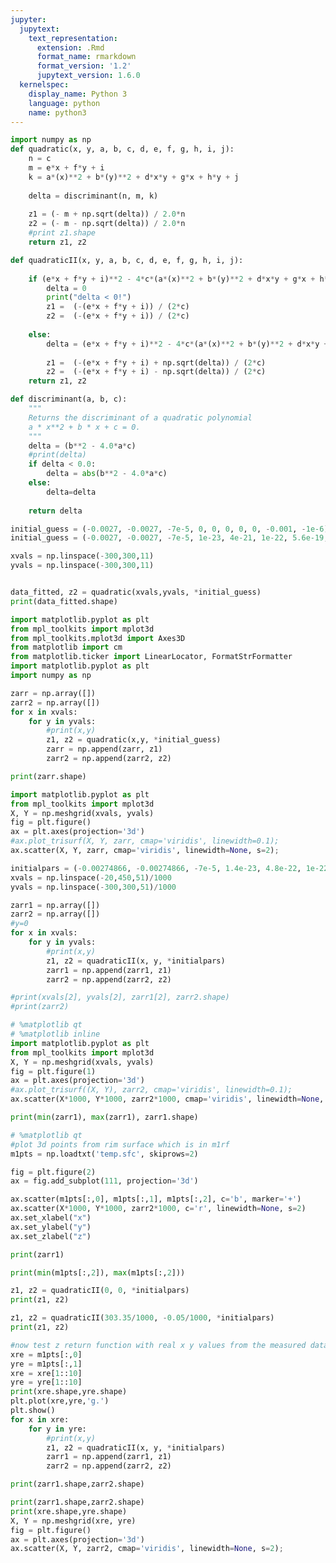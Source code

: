 ```yaml
---
jupyter:
  jupytext:
    text_representation:
      extension: .Rmd
      format_name: rmarkdown
      format_version: '1.2'
      jupytext_version: 1.6.0
  kernelspec:
    display_name: Python 3
    language: python
    name: python3
---
```


```python
import numpy as np
def quadratic(x, y, a, b, c, d, e, f, g, h, i, j):
    n = c
    m = e*x + f*y + i
    k = a*(x)**2 + b*(y)**2 + d*x*y + g*x + h*y + j
    
    delta = discriminant(n, m, k)
    
    z1 = (- m + np.sqrt(delta)) / 2.0*n
    z2 = (- m - np.sqrt(delta)) / 2.0*n
    #print z1.shape
    return z1, z2

def quadraticII(x, y, a, b, c, d, e, f, g, h, i, j):
     
    if (e*x + f*y + i)**2 - 4*c*(a*(x)**2 + b*(y)**2 + d*x*y + g*x + h*y + j) < 0.0:
        delta = 0
        print("delta < 0!")
        z1 =  (-(e*x + f*y + i)) / (2*c)
        z2 =  (-(e*x + f*y + i)) / (2*c)
                    
    else:
        delta = (e*x + f*y + i)**2 - 4*c*(a*(x)**2 + b*(y)**2 + d*x*y + g*x + h*y + j)
    
        z1 =  (-(e*x + f*y + i) + np.sqrt(delta)) / (2*c)
        z2 =  (-(e*x + f*y + i) - np.sqrt(delta)) / (2*c)
    return z1, z2

def discriminant(a, b, c):
    """
    Returns the discriminant of a quadratic polynomial
    a * x**2 + b * x + c = 0.    
    """
    delta = (b**2 - 4.0*a*c)
    #print(delta)
    if delta < 0.0:
        delta = abs(b**2 - 4.0*a*c)
    else:
        delta=delta
        
    return delta
```

```python
initial_guess = (-0.0027, -0.0027, -7e-5, 0, 0, 0, 0, 0, -0.001, -1e-6)
initial_guess = (-0.0027, -0.0027, -7e-5, 1e-23, 4e-21, 1e-22, 5.6e-19, 1.7e-20, -0.0018, -1e-6)

xvals = np.linspace(-300,300,11)
yvals = np.linspace(-300,300,11)


data_fitted, z2 = quadratic(xvals,yvals, *initial_guess)
print(data_fitted.shape)
```

```python
import matplotlib.pyplot as plt
from mpl_toolkits import mplot3d
from mpl_toolkits.mplot3d import Axes3D
from matplotlib import cm
from matplotlib.ticker import LinearLocator, FormatStrFormatter
import matplotlib.pyplot as plt
import numpy as np

```

```python
zarr = np.array([])
zarr2 = np.array([])
for x in xvals:
    for y in yvals:
        #print(x,y)
        z1, z2 = quadratic(x,y, *initial_guess)
        zarr = np.append(zarr, z1)
        zarr2 = np.append(zarr2, z2)
```

```python
print(zarr.shape)
```

```python
import matplotlib.pyplot as plt
from mpl_toolkits import mplot3d
X, Y = np.meshgrid(xvals, yvals)
fig = plt.figure()
ax = plt.axes(projection='3d')
#ax.plot_trisurf(X, Y, zarr, cmap='viridis', linewidth=0.1);
ax.scatter(X, Y, zarr, cmap='viridis', linewidth=None, s=2);
```

```python
initialpars = (-0.00274866, -0.00274866, -7e-5, 1.4e-23, 4.8e-22, 1e-22, 5.6e-19, 1.8e-20, -0.00183404, -1e-6)
xvals = np.linspace(-20,450,51)/1000
yvals = np.linspace(-300,300,51)/1000

zarr1 = np.array([])
zarr2 = np.array([])
#y=0
for x in xvals:
    for y in yvals:
        #print(x,y)
        z1, z2 = quadraticII(x, y, *initialpars)
        zarr1 = np.append(zarr1, z1)
        zarr2 = np.append(zarr2, z2)

#print(xvals[2], yvals[2], zarr1[2], zarr2.shape)
#print(zarr2)
```

```python
# %matplotlib qt
# %matplotlib inline
import matplotlib.pyplot as plt
from mpl_toolkits import mplot3d
X, Y = np.meshgrid(xvals, yvals)
fig = plt.figure(1)
ax = plt.axes(projection='3d')
#ax.plot_trisurf((X, Y), zarr2, cmap='viridis', linewidth=0.1);
ax.scatter(X*1000, Y*1000, zarr2*1000, cmap='viridis', linewidth=None, s=2);
```

```python
print(min(zarr1), max(zarr1), zarr1.shape)
```

```python
# %matplotlib qt
#plot 3d points from rim surface which is in m1rf
m1pts = np.loadtxt('temp.sfc', skiprows=2)

fig = plt.figure(2)
ax = fig.add_subplot(111, projection='3d')

ax.scatter(m1pts[:,0], m1pts[:,1], m1pts[:,2], c='b', marker='+')
ax.scatter(X*1000, Y*1000, zarr2*1000, c='r', linewidth=None, s=2)
ax.set_xlabel("x")
ax.set_ylabel("y")
ax.set_zlabel("z")
```

```python
print(zarr1)
```

```python
print(min(m1pts[:,2]), max(m1pts[:,2]))
```

```python
z1, z2 = quadraticII(0, 0, *initialpars)
print(z1, z2)
```

```python
z1, z2 = quadraticII(303.35/1000, -0.05/1000, *initialpars)
print(z1, z2)
```

```python
#now test z return function with real x y values from the measured data
xre = m1pts[:,0]
yre = m1pts[:,1]
xre = xre[1::10]
yre = yre[1::10]
print(xre.shape,yre.shape)
plt.plot(xre,yre,'g.')
plt.show()
for x in xre:
    for y in yre:
        #print(x,y)
        z1, z2 = quadraticII(x, y, *initialpars)
        zarr1 = np.append(zarr1, z1)
        zarr2 = np.append(zarr2, z2)

print(zarr1.shape,zarr2.shape)
```

```python
print(zarr1.shape,zarr2.shape)
print(xre.shape,yre.shape)
X, Y = np.meshgrid(xre, yre)
fig = plt.figure()
ax = plt.axes(projection='3d')
ax.scatter(X, Y, zarr2, cmap='viridis', linewidth=None, s=2);
```

```python

```
